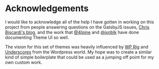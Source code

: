 <Seo
  title="Acknowledgements"
  description="This project stands on the shoulders of giants, I wanted to take the time to acknowledge prior art that influenced the design and direction of Gatsby Theme Catalyst. Gatsby Theme Catalyst is an opinionated set of integrated themes and starters to accelerate your next Gatsby project."
/>

# Acknowledgements

I would like to acknowledge all of the help I have gotten in working on this project from people answering questions on the GatsbyJS issues, [Chris Biscardi's blog](https://www.christopherbiscardi.com/), and the work that [@4lpine](https://twitter.com/4lpine) and [@jxnblk](https://twitter.com/jxnblk) have done documenting Theme UI so well.

The vision for this set of themes was heavily influenced by [WP Rig](https://wprig.io/) and [Underscores](https://underscores.me/) from the Wordpress world. My hope was to create a similar kind of simple boilerplate that could be used as a jumping off point for my own custom work.
